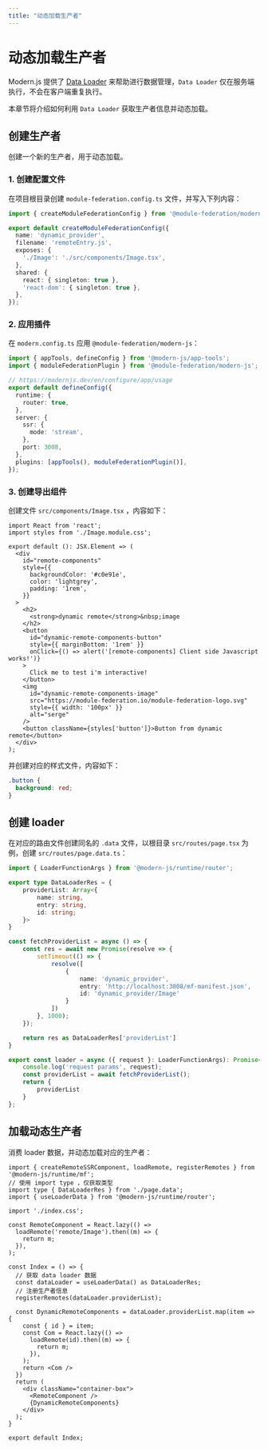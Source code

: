 ```yaml
---
title: "动态加载生产者"
---
```


# 动态加载生产者

Modern.js 提供了 [Data Loader](https://modernjs.dev/guides/basic-features/data/data-fetch.html#data-loader%E6%8E%A8%E8%8D%90) 来帮助进行数据管理，`Data Loader` 仅在服务端执行，不会在客户端重复执行。

本章节将介绍如何利用 `Data Loader` 获取生产者信息并动态加载。

## 创建生产者

创建一个新的生产者，用于动态加载。

### 1. 创建配置文件

在项目根目录创建 `module-federation.config.ts` 文件，并写入下列内容：

```ts title='module-federation.config.ts'
import { createModuleFederationConfig } from '@module-federation/modern-js';

export default createModuleFederationConfig({
  name: 'dynamic_provider',
  filename: 'remoteEntry.js',
  exposes: {
    './Image': './src/components/Image.tsx',
  },
  shared: {
    react: { singleton: true },
    'react-dom': { singleton: true },
  },
});
```

### 2. 应用插件

在 `modern.config.ts` 应用 `@module-federation/modern-js`：

```ts title='modern.config.ts'
import { appTools, defineConfig } from '@modern-js/app-tools';
import { moduleFederationPlugin } from '@module-federation/modern-js';

// https://modernjs.dev/en/configure/app/usage
export default defineConfig({
  runtime: {
    router: true,
  },
  server: {
    ssr: {
      mode: 'stream',
    },
    port: 3008,
  },
  plugins: [appTools(), moduleFederationPlugin()],
});
```

### 3. 创建导出组件

创建文件 `src/components/Image.tsx` ，内容如下：

```tsx title='Image.tsx'
import React from 'react';
import styles from './Image.module.css';

export default (): JSX.Element => (
  <div
    id="remote-components"
    style={{
      backgroundColor: '#c0e91e',
      color: 'lightgrey',
      padding: '1rem',
    }}
  >
    <h2>
      <strong>dynamic remote</strong>&nbsp;image
    </h2>
    <button
      id="dynamic-remote-components-button"
      style={{ marginBottom: '1rem' }}
      onClick={() => alert('[remote-components] Client side Javascript works!')}
    >
      Click me to test i'm interactive!
    </button>
    <img
      id="dynamic-remote-components-image"
      src="https://module-federation.io/module-federation-logo.svg"
      style={{ width: '100px' }}
      alt="serge"
    />
    <button className={styles['button']}>Button from dynamic remote</button>
  </div>
);
```
并创建对应的样式文件，内容如下：
```css title='Image.module.css'
.button {
  background: red;
}
```

## 创建 loader

在对应的路由文件创建同名的 `.data` 文件，以根目录 `src/routes/page.tsx` 为例，创建 `src/routes/page.data.ts`：

```ts title='page.data.ts'
import { LoaderFunctionArgs } from '@modern-js/runtime/router';

export type DataLoaderRes = {
    providerList: Array<{
        name: string,
        entry: string,
        id: string;
    }>
}

const fetchProviderList = async () => {
    const res = await new Promise(resolve => {
        setTimeout(() => {
            resolve([
                {
                    name: 'dynamic_provider',
                    entry: 'http://localhost:3008/mf-manifest.json',
                    id: 'dynamic_provider/Image'
                }
            ])
        }, 1000);
    });

    return res as DataLoaderRes['providerList']
}

export const loader = async ({ request }: LoaderFunctionArgs): Promise<DataLoaderRes> => {
    console.log('request params', request);
    const providerList = await fetchProviderList();
    return {
        providerList
    }
};
```

## 加载动态生产者

消费 loader 数据，并动态加载对应的生产者：

```tsx
import { createRemoteSSRComponent, loadRemote, registerRemotes } from '@modern-js/runtime/mf';
// 使用 import type ，仅获取类型
import type { DataLoaderRes } from './page.data';
import { useLoaderData } from '@modern-js/runtime/router';

import './index.css';

const RemoteComponent = React.lazy(() =>
  loadRemote('remote/Image').then((m) => {
    return m;
  }),
);

const Index = () => {
  // 获取 data loader 数据
  const dataLoader = useLoaderData() as DataLoaderRes;
  // 注册生产者信息
  registerRemotes(dataLoader.providerList);

  const DynamicRemoteComponents = dataLoader.providerList.map(item => {
    const { id } = item;
    const Com = React.lazy(() =>
      loadRemote(id).then((m) => {
        return m;
      }),
    );
    return <Com />
  })
  return (
    <div className="container-box">
      <RemoteComponent />
      {DynamicRemoteComponents}
    </div>
  );
}

export default Index;
```
